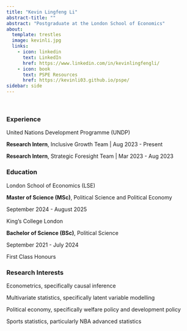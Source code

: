 ```yaml
---
title: "Kevin Lingfeng Li"
abstract-title: ""
abstract: "Postgraduate at the London School of Economics"
about:
  template: trestles
  image: kevinli.jpg
  links:
    - icon: linkedin
      text: LinkedIn
      href: https://www.linkedin.com/in/kevinlingfengli/
    - icon: book
      text: PSPE Resources
      href: https://kevinli03.github.io/pspe/
sidebar: side
---
```


<br />

### Experience

::: myclass
United Nations Development Programme (UNDP)

::: small
**Research Intern**, Inclusive Growth Team \| Aug 2023 - Present

**Research Intern**, Strategic Foresight Team \| Mar 2023 - Aug 2023
:::
:::

### Education

::: myclass
London School of Economics (LSE)

::: small
**Master of Science (MSc)**, Political Science and Political Economy

September 2024 - August 2025
:::
:::

::: myclass
King's College London

::: small
**Bachelor of Science (BSc)**, Political Science

September 2021 - July 2024

First Class Honours
:::
:::

### Research Interests

::: myclass
::: small
Econometrics, specifically causal inference

Multivariate statistics, specifically latent variable modelling

Political economy, specifically welfare policy and development policy

Sports statistics, particularly NBA advanced statistics
:::
:::
